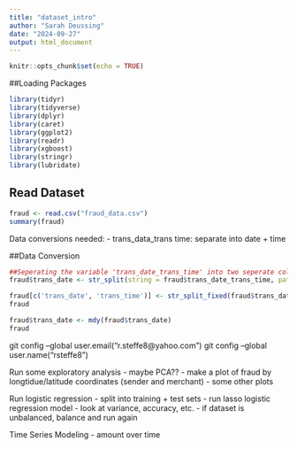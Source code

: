 ```yaml
---
title: "dataset_intro"
author: "Sarah Deussing"
date: "2024-09-27"
output: html_document
---
```


```r
knitr::opts_chunk$set(echo = TRUE)
```

##Loading Packages
```r
library(tidyr)
library(tidyverse)
library(dplyr)
library(caret)
library(ggplot2)
library(readr)
library(xgboost)
library(stringr)
library(lubridate)
```

## Read Dataset
```r
fraud <- read.csv("fraud_data.csv")
summary(fraud)
```

Data conversions needed:
- trans_data_trans time: separate into date + time

##Data Conversion
```r
##Seperating the variable 'trans_date_trans_time' into two seperate columns
fraud$trans_date <- str_split(string = fraud$trans_date_trans_time, pattern = "\\d{2}-\\d{2}-\\d{4}")

fraud[c('trans_date', 'trans_time')] <- str_split_fixed(fraud$trans_date_trans_time, " ", 2)
fraud

fraud$trans_date <- mdy(fraud$trans_date)
fraud
```
git config --global user.email("r.steffe8@yahoo.com")
  git config --global user.name("rsteffe8")

Run some exploratory analysis
- maybe PCA??
- make a plot of fraud by longtidue/latitude coordinates (sender and merchant)
- some other plots

Run logistic regression
- split into training + test sets
- run lasso logistic regression model
- look at variance, accuracy, etc.
- if dataset is unbalanced, balance and run again

Time Series Modeling
- amount over time
